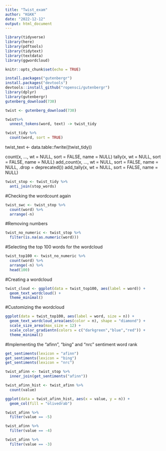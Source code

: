 ```yaml
---
title: "Twist_exam"
author: "KGKK"
date: "2022-12-12"
output: html_document
---
```


```r
library(tidyverse)
library(here)
library(pdftools)
library(tidytext)
library(textdata) 
library(ggwordcloud)
```

```r
knitr::opts_chunk$set(echo = TRUE)
```


```r
install.packages("gutenbergr")
install.packages("devtools")
devtools::install_github("ropensci/gutenbergr")
library(dplyr)
library(gutenbergr)
gutenberg_download(730)
```
```r
twist <- gutenberg_download(730)
```


```r
twist%>% 
  unnest_tokens(word, text) -> twist_tidy

```

```r
twist_tidy %>% 
  count(word, sort = TRUE)
```

twist_text <- data.table::fwrite((twist_tidy))

count(x, ..., wt = NULL, sort = FALSE, name = NULL)
tally(x, wt = NULL, sort = FALSE, name = NULL)
add_count(x, ..., wt = NULL, sort = FALSE, name = NULL, .drop = deprecated())
add_tally(x, wt = NULL, sort = FALSE, name = NULL)


```r
twist_stop <- twist_tidy %>% 
  anti_join(stop_words)
```
#Checking the wordcount again
```r
twist_swc <- twist_stop %>% 
  count(word) %>% 
  arrange(-n)
```

#Removing numbers
```r
twist_no_numeric <- twist_stop %>% 
  filter(is.na(as.numeric(word)))
```

#Selecting the top 100 words for the wordcloud
```r
twist_top100 <- twist_no_numeric %>% 
  count(word) %>% 
  arrange(-n) %>% 
  head(100)
```

#Creating a wordcloud
```r
twist_cloud <- ggplot(data = twist_top100, aes(label = word)) +
  geom_text_wordcloud() +
  theme_minimal()
```

#Customizing the wordcloud
```r
ggplot(data = twist_top100, aes(label = word, size = n)) +
  geom_text_wordcloud_area(aes(color = n), shape = "diamond") +
  scale_size_area(max_size = 12) +
  scale_color_gradientn(colors = c("darkgreen","blue","red")) +
  theme_minimal()
```

#Implementing the "afinn", "bing" and "nrc" sentiment word rank
```r
get_sentiments(lexicon = "afinn")
get_sentiments(lexicon = "bing")
get_sentiments(lexicon = "nrc")
```


```r
twist_afinn <- twist_stop %>% 
  inner_join(get_sentiments("afinn"))
```

```r
twist_afinn_hist <- twist_afinn %>% 
  count(value)
```

```r
ggplot(data = twist_afinn_hist, aes(x = value, y = n)) +
  geom_col(fill = "olivedrab")
```

```r
twist_afinn %>% 
  filter(value == -5)
```

```r
twist_afinn %>% 
  filter(value == -4)
```

```r
twist_afinn %>% 
  filter(value == -3)
```